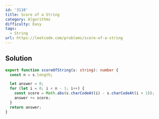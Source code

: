 ```yaml
---
id: '3110'
title: Score of a String
category: Algorithms
difficulty: Easy
tags:
  - String
url: https://leetcode.com/problems/score-of-a-string
---
```


## Solution

```typescript showLineNumbers
export function scoreOfString(s: string): number {
  const n = s.length;

  let answer = 0;
  for (let i = 0; i < n - 1; i++) {
    const score = Math.abs(s.charCodeAt(i) - s.charCodeAt(i + 1));
    answer += score;
  }
  return answer;
}
```

